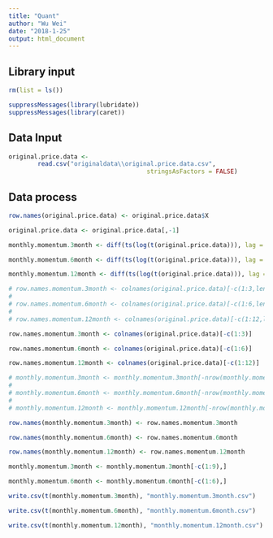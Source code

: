 ```yaml
---
title: "Quant"
author: "Wu Wei"
date: "2018-1-25"
output: html_document
---
```




## Library input
```r
rm(list = ls())

suppressMessages(library(lubridate))
suppressMessages(library(caret))


```

## Data Input

```r
original.price.data <- 
        read.csv("originaldata\\original.price.data.csv", 
                                      stringsAsFactors = FALSE)


```


## Data process
```r
row.names(original.price.data) <- original.price.data$X

original.price.data <- original.price.data[,-1]

```

```r
monthly.momentum.3month <- diff(ts(log(t(original.price.data))), lag = 3)

monthly.momentum.6month <- diff(ts(log(t(original.price.data))), lag = 6)

monthly.momentum.12month <- diff(ts(log(t(original.price.data))), lag = 12)
```

```r
# row.names.momentum.3month <- colnames(original.price.data)[-c(1:3,length(original.price.data))]
# 
# row.names.momentum.6month <- colnames(original.price.data)[-c(1:6,length(original.price.data))]
# 
# row.names.momentum.12month <- colnames(original.price.data)[-c(1:12,length(original.price.data))]

row.names.momentum.3month <- colnames(original.price.data)[-c(1:3)]

row.names.momentum.6month <- colnames(original.price.data)[-c(1:6)]

row.names.momentum.12month <- colnames(original.price.data)[-c(1:12)]

```

```r
# monthly.momentum.3month <- monthly.momentum.3month[-nrow(monthly.momentum.3month),]
# 
# monthly.momentum.6month <- monthly.momentum.6month[-nrow(monthly.momentum.6month),]
# 
# monthly.momentum.12month <- monthly.momentum.12month[-nrow(monthly.momentum.12month),]
```

```r
row.names(monthly.momentum.3month) <- row.names.momentum.3month

row.names(monthly.momentum.6month) <- row.names.momentum.6month

row.names(monthly.momentum.12month) <- row.names.momentum.12month

```

```r
monthly.momentum.3month <- monthly.momentum.3month[-c(1:9),]

monthly.momentum.6month <- monthly.momentum.6month[-c(1:6),]


```



```r
write.csv(t(monthly.momentum.3month), "monthly.momentum.3month.csv")

write.csv(t(monthly.momentum.6month), "monthly.momentum.6month.csv")

write.csv(t(monthly.momentum.12month), "monthly.momentum.12month.csv")

```


